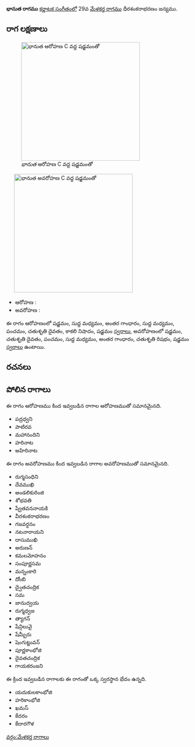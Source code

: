 {{Infobox ragam
	| name          	= భానుత
	| synonym	    	= 
	| mela          	= 
	| chakra        	= 
	| janaka        	= 
	| type          	= షడవ
	| arohanam      	= {{svaraC|S|M1|G3|M1|P|D2|N3|S'}} 
	| avarohanam    	= {{svaraC|S'|D2|P|M1|G3|R2|S}}
	| jeeva         	=
	| chhaya        	=
	| nyasa         	=
	| vishesha      	= 
	| equivalent  		= 
}}
{{కర్ణాటక సంగీత రాగాలు}}
'''భానుత రాగము''' [[కర్ణాటక సంగీతం]]లో 29వ [[మేళకర్త రాగము]] ధీరశంకరాభరణం జన్యము. 


==రాగ లక్షణాలు==
[[Image:bhanuta_ar_kb2wiki.png|thumb|right|316px|''భానుత'' ఆరోహణ C వద్ద షడ్జమంతో]]
	[[Image:bhanuta_av_kb2wiki.png|thumb|right|316px|''భానుత'' అవరోహణ C వద్ద షడ్జమంతో]]

* ఆరోహణ : {{svaraC|S|M1|G3|M1|P|D2|N3|S'}} 
* అవరోహణ : {{svaraC|S'|D2|P|M1|G3|R2|S}}

ఈ రాగం ఆరోహణంలో షడ్జమం, సుద్ద మధ్యమం, అంతర గాంధారం, సుద్ద మధ్యమం, పంచమం, చతుశృతి దైవతం, కాకలి  నిషాదం, షడ్జమం [[స్వరాలు]], అవరోహణంలో షడ్జమం, చతుశృతి దైవతం, పంచమం, సుద్ద మధ్యమం, అంతర గాంధారం, చతుశృతి రిషభం, షడ్జమం [[స్వరాలు]] ఉంటాయి.

==రచనలు==



==పోలిన రాగాలు==
ఈ రాగం ఆరోహణము కింద ఇవ్వబడిన రాగాల ఆరోహణముతో సమానమైనది.
* పద్రధ్వని
* పాటిరవ
* మహానందిని
* హరినాట
* అహిరినాట

ఈ రాగం అవరోహణము కింద ఇవ్వబడిన రాగాల అవరోహణముతో సమానమైనది.
* రుగ్మసంధిని
* దేవముఖి
* అండలికురింజి
* శోభవతి
* ష్వేతవననాయకి
* వీరశంకరాభరణం
* గజవర్ధనం
* నటనారాయని
* దాసుముఖి
* అరుణన్
* కమలమోహనం
* సంపూర్ణసమ
* మన్నంకారి
* దోంబి
* ద్వైతచంద్రిక
* సమ
* జానుద్వయ
*  రుగ్మధ్వజ
* త్యాగన్
*  షేన్గిలువై
*  షేమ్బీరు
* షెంగుట్టువన్
* పూర్ణకాంభోజి
* దైవతచంద్రిక
* గాయకరంజని

ఈ క్రింద ఇవ్వబడిన రాగాలకు ఈ రాగంతో ఒక్క స్వరస్థాన భేదం ఉన్నది.
* యదుకులకాంభోజి
* హరికాంభోజి
* ఖమస్
* కేదరం
* కేదారగౌళ



[[వర్గం:మేళకర్త రాగాలు]]